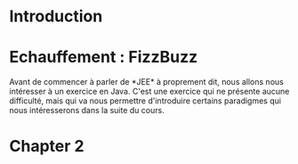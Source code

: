 = Introduction =

= Echauffement : FizzBuzz =

Avant de commencer à parler de *JEE* à proprement dit, nous allons nous intéresser à un exercice en Java. C'est une exercice qui ne présente aucune difficulté, mais qui va nous permettre d'introduire certains paradigmes qui nous intéresserons dans la suite du cours.

{{include document="1-fizzbuzz.wiki" /}}

= Chapter 2 =

{{include document="chapter2.wiki" /}}

